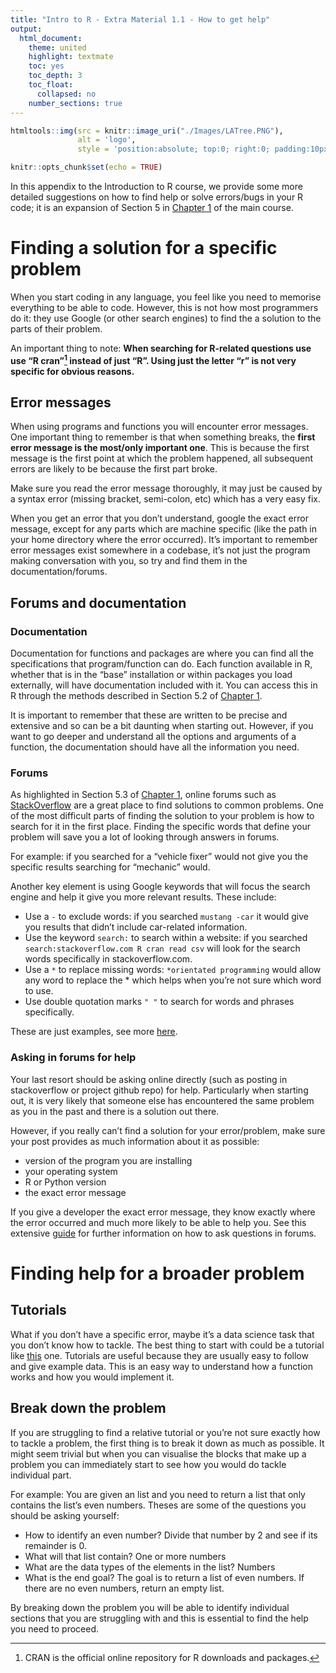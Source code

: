 ```yaml
---
title: "Intro to R - Extra Material 1.1 - How to get help"
output:
  html_document: 
    theme: united
    highlight: textmate
    toc: yes
    toc_depth: 3
    toc_float:
      collapsed: no
    number_sections: true
---
```


```r
htmltools::img(src = knitr::image_uri("./Images/LATree.PNG"),
               alt = 'logo', 
               style = 'position:absolute; top:0; right:0; padding:10px; width:200px;')
```

```r
knitr::opts_chunk$set(echo = TRUE)
```

In this appendix to the Introduction to R course, we provide some more detailed
suggestions on how to find help or solve errors/bugs in your R code; it is an
expansion of Section 5 in [Chapter
1](../Course_content/Chapter_1_Getting_Started_with_R.html) of the main course.

# Finding a solution for a specific problem
When you start coding in any language, you feel like you need to memorise
everything to be able to code. However, this is not how most programmers do it:
they use Google (or other search engines) to find the a solution to the parts of
their problem.

An important thing to note: **When searching for R-related questions use use "R
cran"[^1] instead of just "R". Using just the letter "r" is not very specific for
obvious reasons.**

[^1]: CRAN is the official online repository for R downloads and packages.

## Error messages
When using programs and functions you will encounter error messages. One
important thing to remember is that when something breaks, the **first error
message is the most/only important one**. This is because the first message is
the first point at which the problem happened, all subsequent errors are likely
to be because the first part broke.

Make sure you read the error message thoroughly, it may just be caused by a
syntax error (missing bracket, semi-colon, etc) which has a very easy fix.  

When you get an error that you don't understand, google the exact error message,
except for any parts which are machine specific (like the path in your home
directory where the error occurred). It's important to remember error messages
exist somewhere in a codebase, it's not just the program making conversation
with you, so try and find them in the documentation/forums.

## Forums and documentation
### Documentation
Documentation for functions and packages are where you can find all the
specifications that program/function can do. Each function available in R,
whether that is in the "base" installation or within packages you load
externally, will have documentation included with it. You can access this in R
through the methods described in Section 5.2 of [Chapter
1](../Course_content/Chapter_1_Getting_Started_with_R.html).  

It is important to remember that these are written to be precise and extensive
and so can be a bit daunting when starting out. However, if you want to go
deeper and understand all the options and arguments of a function, the
documentation should have all the information you need.

### Forums
As highlighted in Section 5.3 of [Chapter
1](../Course_content/Chapter_1_Getting_Started_with_R.html), online forums such
as [StackOverflow](https://stackoverflow.com/) are a great place to find
solutions to common problems. One of the most difficult parts of finding the
solution to your problem is how to search for it in the first place. Finding the
specific words that define your problem will save you a lot of looking through
answers in forums.

For example: if you searched for a "vehicle fixer" would not give you the
specific results searching for "mechanic" would.

Another key element is using Google keywords that will focus the search engine
and help it give you more relevant results. These include:

* Use a ```-``` to exclude words: if you searched ```mustang -car``` it would
give you results that didn't include car-related information.
* Use the keyword ```search:``` to search within a website: if you searched
```search:stackoverflow.com R cran read csv``` will look for the search words
specifically in stackoverflow.com.
* Use a ```*``` to replace missing words: ```*orientated programming``` would
allow any word to replace the * which helps when you're not sure which word to
use.
* Use double quotation marks ```" "``` to search for words and phrases
specifically.

These are just examples, see more
[here](https://www.lifehack.org/articles/technology/20-tips-use-google-search-efficiently.html).

### Asking in forums for help
Your last resort should be asking online directly (such as posting in
stackoverflow or project github repo) for help. Particularly when starting out,
it is very likely that someone else has encountered the same problem as you in
the past and there is a solution out there.

However, if you really can't find a solution for your error/problem, make sure
your post provides as much information about it as possible:

* version of the program you are installing
* your operating system
* R or Python version
* the exact error message

If you give a developer the exact error message, they know exactly where the
error occurred and much more likely to be able to help you. See this extensive
[guide](https://stackoverflow.com/help/how-to-ask) for further information on
how to ask questions in forums.

# Finding help for a broader problem

## Tutorials
What if you don't have a specific error, maybe it's a data science task that you
don't know how to tackle. The best thing to start with could be a tutorial like
[this](https://swcarpentry.github.io/r-novice-inflammation/11-supp-read-write-csv/)
one. Tutorials are useful because they are usually easy to follow and give
example data. This is an easy way to understand how a function works and how you
would implement it.

## Break down the problem
If you are struggling to find a relative tutorial or you're not sure exactly how
to tackle a problem, the first thing is to break it down as much as possible. It
might seem trivial but when you can visualise the blocks that make up a problem
you can immediately start to see how you would do tackle individual part.

For example: You are given an list and you need to return a list that only
contains the list's even numbers. Theses are some of the questions you should be
asking yourself:

* How to identify an even number? Divide that number by 2 and see if its
remainder is 0.
* What will that list contain? One or more numbers
* What are the data types of the elements in the list? Numbers
* What is the end goal? The goal is to return a list of even numbers. If there
are no even numbers, return an empty list.

By breaking down the problem you will be able to identify individual sections
that you are struggling with and this is essential to find the help you need to
proceed.